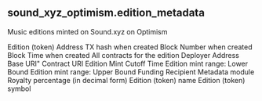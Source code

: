 ## sound_xyz_optimism.edition_metadata 
Music editions minted on Sound.xyz on Optimism


<ParamField path="edition_address">
Edition (token) Address
</ParamField>
<ParamField path="created_tx_hash">
TX hash when created
</ParamField>
<ParamField path="created_block_number">
Block Number when created
</ParamField>
<ParamField path="created_block_time">
Block Time when created
</ParamField>
<ParamField path="edition_contracts">
All contracts for the edition
</ParamField>
<ParamField path="deployer_address">
Deployer Address
</ParamField>
<ParamField path="base_uri">
Base URI&quot;
</ParamField>
<ParamField path="contract_uri">
Contract URI
</ParamField>
<ParamField path="edition_cutoff_time">
Edition Mint Cutoff Time
</ParamField>
<ParamField path="edition_max_mints_lower">
Edition mint range: Lower Bound
</ParamField>
<ParamField path="edition_max_mints_upper">
Edition mint range: Upper Bound
</ParamField>
<ParamField path="funding_recipient">
Funding Recipient
</ParamField>
<ParamField path="metadata_module">
Metadata module
</ParamField>
<ParamField path="royalty_pct">
Royalty percentage (in decimal form)
</ParamField>
<ParamField path="edition_name">
Edition (token) name
</ParamField>
<ParamField path="edition_symbol">
Edition (token) symbol
</ParamField>

